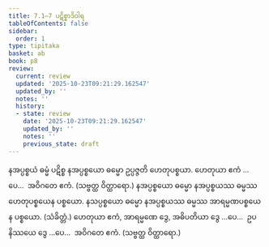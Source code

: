 ```yaml
---
title: 7.1–7 ပဋိစ္စာဒိဝါရ
tableOfContents: false
sidebar:
  order: 1
type: tipitaka
basket: ab
book: p8
review:
  current: review
  updated: '2025-10-23T09:21:29.162547'
  updated_by: ''
  notes: ''
  history:
  - state: review
    date: '2025-10-23T09:21:29.162547'
    updated_by: ''
    notes: ''
    previous_state: draft
---
```



<ReviewStatus review={frontmatter.review} showDetails={true} />

<HypothesisAnnotation frontmatter={frontmatter} />

<DynamicBreadcrumb />

<Division number="17" book="p8" e="ch" v="40" p="78">

<Paragraph number="44" book="p8">
နအပ္ပစ္စယံ ဓမ္မံ ပဋိစ္စ နအပ္ပစ္စယော ဓမ္မော ဥပ္ပဇ္ဇတိ ဟေတုပစ္စယာ.
</Paragraph>

<Paragraph number="45" book="p8">
ဟေတုယာ ဧကံ …ပေ…  အဝိဂတေ ဧကံ. (သဗ္ဗတ္ထ ဝိတ္ထာရော.)
</Paragraph>

</Division>
<Division number="18" book="p8" e="ch" v="40" p="78">

<Paragraph number="46" book="p8">
နအပ္ပစ္စယော ဓမ္မော နအပ္ပစ္စယဿ ဓမ္မဿ ဟေတုပစ္စယေန ပစ္စယော.
</Paragraph>

<Paragraph number="47" book="p8">
နသပ္ပစ္စယော ဓမ္မော နအပ္ပစ္စယဿ ဓမ္မဿ အာရမ္မဏပစ္စယေန ပစ္စယော. (သံခိတ္တံ.)
</Paragraph>

<Paragraph number="48" book="p8">
ဟေတုယာ ဧကံ, အာရမ္မဏေ ဒွေ, အဓိပတိယာ ဒွေ …ပေ…  ဥပနိဿယေ ဒွေ …ပေ…  အဝိဂတေ ဧကံ. (သဗ္ဗတ္ထ ဝိတ္ထာရော.)
</Paragraph>
</Division>